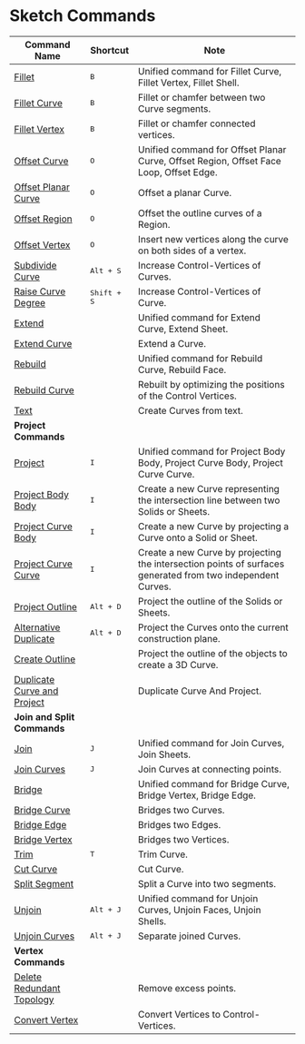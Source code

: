 # Sketch Commands

| Command Name                                                      | Shortcut                   | Note                                                                                                       |
| ----------------------------------------------------------------- | -------------------------- | ---------------------------------------------------------------------------------------------------------- |
| [Fillet](/sketch/fillet)                                           | <kbd>B</kbd>         | Unified command for Fillet Curve, Fillet Vertex, Fillet Shell.                                              |
| [Fillet Curve](/sketch/fillet-curve)                               | <kbd>B</kbd>         | Fillet or chamfer between two Curve segments.                                                               |
| [Fillet Vertex](/sketch/fillet-vertex)                             | <kbd>B</kbd>         | Fillet or chamfer connected vertices.                                                                       |
| [Offset Curve](/sketch/offset-curve)                               | <kbd>O</kbd>         | Unified command for Offset Planar Curve, Offset Region, Offset Face Loop, Offset Edge.                      |
| [Offset Planar Curve](/sketch/offset-planar-curve)                 | <kbd>O</kbd>         | Offset a planar Curve.                                                                                      |
| [Offset Region](/sketch/offset-region)                             | <kbd>O</kbd>         | Offset the outline curves of a Region.                                                                      |
| [Offset Vertex](/sketch/offset-vertex)                             | <kbd>O</kbd>         | Insert new vertices along the curve on both sides of a vertex.                                                 |
| [Subdivide Curve](/sketch/subdivide-curve)                         | <kbd>Alt + S</kbd>   | Increase Control-Vertices of Curves.                                                                        |
| [Raise Curve Degree](/sketch/raise-curve-degree)                   | <kbd>Shift + S</kbd> | Increase Control-Vertices of Curve.                                                                         |
| [Extend](/sketch/extend)                                           |                      | Unified command for Extend Curve, Extend Sheet.                                                             |
| [Extend Curve](/sketch/extend-curve)                               |                      | Extend a Curve.                                                                                             |
| [Rebuild](/sketch/rebuild)                                         |                      | Unified command for Rebuild Curve, Rebuild Face.                                                            |
| [Rebuild Curve](/sketch/rebuild-curve)                             |                      | Rebuilt by optimizing the positions of the Control Vertices.                                                |
| [Text](/sketch/text)                                               |                      | Create Curves from text.                                                                                    |
| **Project Commands**                                              |                      |                                                                                                            |
| [Project](/sketch/project)                                         | <kbd>I</kbd>         | Unified command for Project Body Body, Project Curve Body, Project Curve Curve.                             |
| [Project Body Body](/sketch/project-body-body)                     | <kbd>I</kbd>         | Create a new Curve representing the intersection line between two Solids or Sheets.                         |
| [Project Curve Body](/sketch/project-curve-body)                   | <kbd>I</kbd>         | Create a new Curve by projecting a Curve onto a Solid or Sheet.                                             |
| [Project Curve Curve](/sketch/project-curve-curve)                 | <kbd>I</kbd>         | Create a new Curve by projecting the intersection points of surfaces generated from two independent Curves. |
| [Project Outline](/sketch/project-outline)                         | <kbd>Alt + D</kbd>   | Project the outline of the Solids or Sheets.                                                                |
| [Alternative Duplicate](/sketch/alternative-duplicate)             | <kbd>Alt + D</kbd>   | Project the Curves onto the current construction plane.                                                     |
| [Create Outline](/sketch/create-outline)                           |                      | Project the outline of the objects to create a 3D Curve.                                                    |
| [Duplicate Curve and Project](/sketch/duplicate-curve-and-project) |                      | Duplicate Curve And Project.                                                                                |
| **Join and Split Commands**                                       |                      |                                                                                                            |
| [Join](/sketch/join)                                               | <kbd>J</kbd>         | Unified command for Join Curves, Join Sheets.                                                               |
| [Join Curves](/sketch/join-curves)                                 | <kbd>J</kbd>         | Join Curves at connecting points.                                                                           |
| [Bridge](/sketch/bridge)                                           |                      | Unified command for Bridge Curve, Bridge Vertex, Bridge Edge.                                               |
| [Bridge Curve](/sketch/bridge-curve)                               |                      | Bridges two Curves.                                                                                         |
| [Bridge Edge](/sketch/bridge-edge)                                 |                      | Bridges two Edges.                                                                                          |
| [Bridge Vertex](/sketch/bridge-vertex)                             |                      | Bridges two Vertices.                                                                                       |
| [Trim](/sketch/trim)                                               | <kbd>T</kbd>         | Trim Curve.                                                                                                 |
| [Cut Curve](/sketch/cut-curve)                                     |                      | Cut Curve.                                                                                                  |
| [Split Segment](/sketch/split-segment)                             |                      | Split a Curve into two segments.                                                                            |
| [Unjoin](/sketch/unjoin)                                           | <kbd>Alt + J</kbd>   | Unified command for Unjoin Curves, Unjoin Faces, Unjoin Shells.                                             |
| [Unjoin Curves](/sketch/unjoin-curve)                              | <kbd>Alt + J</kbd>   | Separate joined Curves.                                                                                     |
| **Vertex Commands**                                               |                      |                                                                                                            |
| [Delete Redundant Topology](/sketch/delete-redundant-topology)     |                      | Remove excess points.                                                                                       |
| [Convert Vertex](/sketch/convert-vertex)                           |                      | Convert Vertices to Control-Vertices.                                                                       |